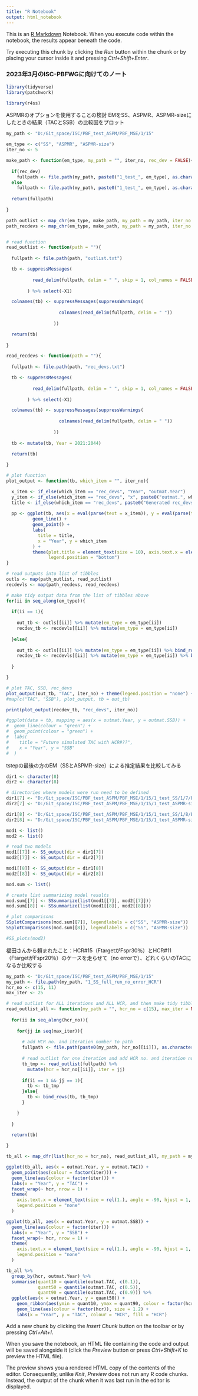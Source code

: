 ```yaml
---
title: "R Notebook"
output: html_notebook
---
```


This is an [R Markdown](http://rmarkdown.rstudio.com) Notebook. When you execute code within the notebook, the results appear beneath the code. 

Try executing this chunk by clicking the *Run* button within the chunk or by placing your cursor inside it and pressing *Ctrl+Shift+Enter*. 

### 2023年3月のISC-PBFWGに向けてのノート

```r

library(tidyverse)
library(patchwork)

library(r4ss)

```

ASPMRのオプションを使用することの検討
EMをSS、ASPMR、ASPMR-sizeにしたときの結果（TACとSSB）の比較図をプロット

```r

my_path <- "D:/Git_space/ISC/PBF_test_ASPM/PBF_MSE/1/15"

em_type <- c("SS", "ASPMR", "ASPMR-size")
iter_no <- 5

make_path <- function(em_type, my_path = "", iter_no, rec_dev = FALSE){
  
  if(rec_dev)
    fullpath <- file.path(my_path, paste0("1_test_", em_type), as.character(iter_no), "Rec_dev")
  else
    fullpath <- file.path(my_path, paste0("1_test_", em_type), as.character(iter_no))
  
  return(fullpath)
  
}

path_outlist <- map_chr(em_type, make_path, my_path = my_path, iter_no = iter_no)
path_recdevs <- map_chr(em_type, make_path, my_path = my_path, iter_no = iter_no, rec_dev = TRUE)


# read function
read_outlist <- function(path = ""){
  
  fullpath <- file.path(path, "outlist.txt")

  tb <- suppressMessages(
    
          read_delim(fullpath, delim = " ", skip = 1, col_names = FALSE)
          
        ) %>% select(-X1)

  colnames(tb) <- suppressMessages(suppressWarnings(
    
                    colnames(read_delim(fullpath, delim = " "))
                    
                  ))

  return(tb)
  
}

read_recdevs <- function(path = ""){
  
  fullpath <- file.path(path, "rec_devs.txt")

  tb <- suppressMessages(
    
          read_delim(fullpath, delim = " ", skip = 1, col_names = FALSE)
          
        ) %>% select(-X1)

  colnames(tb) <- suppressMessages(suppressWarnings(
                    
                    colnames(read_delim(fullpath, delim = " "))
  
                  ))
  
  tb <- mutate(tb, Year = 2021:2044)

  return(tb)
  
}

# plot function
plot_output <- function(tb, which_item = "", iter_no){

  x_item <- if_else(which_item == "rec_devs", "Year", "outmat.Year")
  y_item <- if_else(which_item == "rec_devs", "x", paste0("outmat.", which_item))
  title <- if_else(which_item == "rec_devs", paste0("Generated rec_devs for itr = ", as.character(iter_no)), paste0("Simulated ", which_item, " with HCR #15 for itr =", as.character(iter_no)))
  
  pp <- ggplot(tb, aes(x = eval(parse(text = x_item)), y = eval(parse(text = y_item)), colour = em_type)) +
          geom_line() +
          geom_point() +
          labs(
            title = title,
            x = "Year", y = which_item
          ) +
          theme(plot.title = element_text(size = 10), axis.text.x = element_text(size = 6),
                legend.position = "bottom")
}

# read outputs into list of tibbles
outls <- map(path_outlist, read_outlist)
recdevls <- map(path_recdevs, read_recdevs)

# make tidy output data from the list of tibbles above
for(ii in seq_along(em_type)){
  
  if(ii == 1){
    
    out_tb <- outls[[ii]] %>% mutate(em_type = em_type[ii])
    recdev_tb <- recdevls[[ii]] %>% mutate(em_type = em_type[ii])
    
  }else{
    
    out_tb <- outls[[ii]] %>% mutate(em_type = em_type[ii]) %>% bind_rows(out_tb)
    recdev_tb <- recdevls[[ii]] %>% mutate(em_type = em_type[ii]) %>% bind_rows(recdev_tb)
    
  }

}

# plot TAC, SSB, rec_devs
plot_output(out_tb, "TAC", iter_no) + theme(legend.position = "none") + plot_output(out_tb, "SSB", iter_no) 
#map(c("TAC", "SSB"), plot_output, tb = out_tb)

print(plot_output(recdev_tb, "rec_devs", iter_no))

#ggplot(data = tb, mapping = aes(x = outmat.Year, y = outmat.SSB)) +
#  geom_line(colour = "green") +
#  geom_point(colour = "green") +
#  labs(
#    title = "Future simulated TAC with HCR#??",
#    x = "Year", y = "SSB"
#  )

```

tstepの最後の方のEM（SSとASPMR-size）による推定結果を比較してみる

```r

dir1 <- character(8)
dir2 <- character(8)

# directories where models were run need to be defined
dir1[7] <- "D:/Git_space/ISC/PBF_test_ASPM/PBF_MSE/1/15/1_test_SS/1/7/EM"
dir2[7] <- "D:/Git_space/ISC/PBF_test_ASPM/PBF_MSE/1/15/1_test_ASPMR-size/1/7/EM"

dir1[8] <- "D:/Git_space/ISC/PBF_test_ASPM/PBF_MSE/1/15/1_test_SS/1/8/EM"
dir2[8] <- "D:/Git_space/ISC/PBF_test_ASPM/PBF_MSE/1/15/1_test_ASPMR-size/1/8/EM"

mod1 <- list()
mod2 <- list()

# read two models
mod1[[7]] <- SS_output(dir = dir1[7])
mod2[[7]] <- SS_output(dir = dir2[7])

mod1[[8]] <- SS_output(dir = dir1[8])
mod2[[8]] <- SS_output(dir = dir2[8])

mod.sum <- list()

# create list summarizing model results
mod.sum[[7]] <- SSsummarize(list(mod1[[7]], mod2[[7]]))
mod.sum[[8]] <- SSsummarize(list(mod1[[8]], mod2[[8]]))

# plot comparisons
SSplotComparisons(mod.sum[[7]], legendlabels = c("SS", "ASPMR-size"))
SSplotComparisons(mod.sum[[8]], legendlabels = c("SS", "ASPMR-size"))

#SS_plots(mod2)

```

福田さんから頼まれたこと：HCR#15（FtargetがFspr30％）とHCR#11（FtargetがFspr20％）のケースを走らせて（no errorで）、どれくらいのTACになるか比較する

```r

my_path <- "D:/Git_space/ISC/PBF_test_ASPM/PBF_MSE/1/15"
my_path <- file.path(my_path, "1_SS_full_run_no_error_HCR")
hcr_no <- c(15, 11)
max_iter <- 25

# read outlist for ALL iterations and ALL HCR, and then make tidy tibble
read_outlist_all <- function(my_path = "", hcr_no = c(15), max_iter = NULL){
  
  for(ii in seq_along(hcr_no)){
    
    for(jj in seq(max_iter)){
      
      # add HCR no. and iteration number to path
      fullpath <- file.path(paste0(my_path, hcr_no[[ii]]), as.character(jj))
      
      # read outlist for one iteration and add HCR no. and iteration number column
      tb_tmp <- read_outlist(fullpath) %>%
        mutate(hcr = hcr_no[[ii]], iter = jj)
      
      if(ii == 1 && jj == 1){
        tb <- tb_tmp
      }else{
        tb <- bind_rows(tb, tb_tmp)
      }

    }
    
  }

  return(tb)
  
}

tb_all <- map_dfr(list(hcr_no = hcr_no), read_outlist_all, my_path = my_path, max_iter = max_iter)

ggplot(tb_all, aes(x = outmat.Year, y = outmat.TAC)) +
  geom_point(aes(colour = factor(iter))) +
  geom_line(aes(colour = factor(iter))) +
  labs(x = "Year", y = "TAC") +
  facet_wrap(~ hcr, nrow = 1) +
  theme(
    axis.text.x = element_text(size = rel(1.), angle = -90, hjust = 1, vjust = 0.4),
    legend.position = "none"
  )

ggplot(tb_all, aes(x = outmat.Year, y = outmat.SSB)) +
  geom_line(aes(colour = factor(iter))) +
  labs(x = "Year", y = "SSB") +
  facet_wrap(~ hcr, nrow = 1) +
  theme(
    axis.text.x = element_text(size = rel(1.), angle = -90, hjust = 1, vjust = 0.4),
    legend.position = "none"
  )

tb_all %>%
  group_by(hcr, outmat.Year) %>% 
  summarise(quant10 = quantile(outmat.TAC, c(0.1)),
            quant50 = quantile(outmat.TAC, c(0.5)),
            quant90 = quantile(outmat.TAC, c(0.9))) %>% 
  ggplot(aes(x = outmat.Year, y = quant50)) +
    geom_ribbon(aes(ymin = quant10, ymax = quant90, colour = factor(hcr), fill = factor(hcr)), alpha = 0.2, linetype = "dotted") +
    geom_line(aes(colour = factor(hcr)), size = 1.2) +
    labs(x = "Year", y = "TAC", colour = "HCR", fill = "HCR")


```


Add a new chunk by clicking the *Insert Chunk* button on the toolbar or by pressing *Ctrl+Alt+I*.

When you save the notebook, an HTML file containing the code and output will be saved alongside it (click the *Preview* button or press *Ctrl+Shift+K* to preview the HTML file).

The preview shows you a rendered HTML copy of the contents of the editor. Consequently, unlike *Knit*, *Preview* does not run any R code chunks. Instead, the output of the chunk when it was last run in the editor is displayed.
